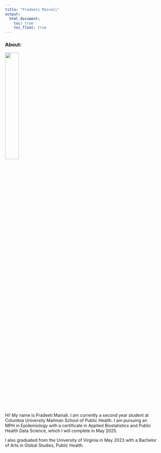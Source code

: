 ```yaml
---
title: "Pradeeti Mainali"
output: 
  html_document:
    toc: true
    toc_float: true
---
```


### About:

<img src="images/graduation headshot.jpg" style="width:30%">

Hi! My name is Pradeeti Mainali. I am currently a second year student at Columbia University Mailman School of Public Health. I am pursuing an MPH in Epidemiology with a certificate in Applied Biostatistics and Public Health Data Science, which I will complete in May 2025.

I also graduated from the University of Virginia in May 2023 with a Bachelor of Arts in Global Studies, Public Health. 



